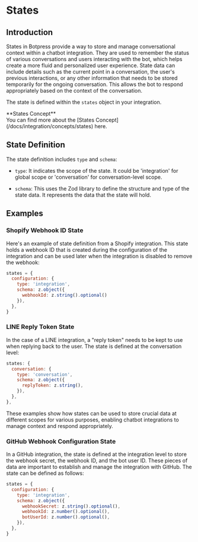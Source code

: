 
# States

## Introduction

States in Botpress provide a way to store and manage conversational context within a chatbot integration. They are used to remember the status of various conversations and users interacting with the bot, which helps create a more fluid and personalized user experience. State data can include details such as the current point in a conversation, the user's previous interactions, or any other information that needs to be stored temporarily for the ongoing conversation. This allows the bot to respond appropriately based on the context of the conversation.

The state is defined within the `states` object in your integration.

<Callout type="info">
  **States Concept** <br />
  You can find more about the [States Concept](/docs/integration/concepts/states) here.
</Callout>

## State Definition

The state definition includes `type` and `schema`:

- `type`: It indicates the scope of the state. It could be 'integration' for global scope or 'conversation' for conversation-level scope.

- `schema`: This uses the Zod library to define the structure and type of the state data. It represents the data that the state will hold.

## Examples

### Shopify Webhook ID State

Here's an example of state definition from a Shopify integration. This state holds a webhook ID that is created during the configuration of the integration and can be used later when the integration is disabled to remove the webhook:

```javascript
states = {
  configuration: {
    type: 'integration',
    schema: z.object({
      webhookId: z.string().optional()
    }),
  },
}
```

### LINE Reply Token State
In the case of a LINE integration, a "reply token" needs to be kept to use when replying back to the user. The state is defined at the conversation level:

```javascript
states: {
  conversation: {
    type: 'conversation',
    schema: z.object({
      replyToken: z.string(),
    }),
  },
},
```

These examples show how states can be used to store crucial data at different scopes for various purposes, enabling chatbot integrations to manage context and respond appropriately.

### GitHub Webhook Configuration State
In a GitHub integration, the state is defined at the integration level to store the webhook secret, the webhook ID, and the bot user ID. These pieces of data are important to establish and manage the integration with GitHub. The state can be defined as follows:

```javascript
states = {
  configuration: {
    type: 'integration',
    schema: z.object({
      webhookSecret: z.string().optional(),
      webhookId: z.number().optional(),
      botUserId: z.number().optional(),
    }),
  },
}
```